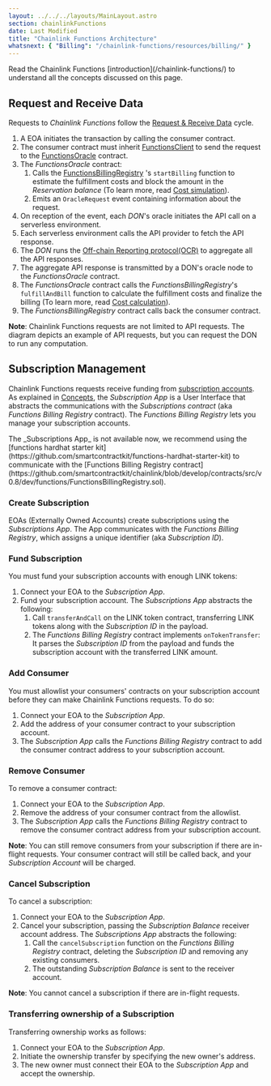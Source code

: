 ```yaml
---
layout: ../../../layouts/MainLayout.astro
section: chainlinkFunctions
date: Last Modified
title: "Chainlink Functions Architecture"
whatsnext: { "Billing": "/chainlink-functions/resources/billing/" }
---
```



<Aside type="note" title="Prerequisites">
  Read the Chainlink Functions [introduction](/chainlink-functions/) to understand all the concepts discussed on this
  page.
</Aside>

## Request and Receive Data

<ClickToZoom src="/images/chainlink-functions/requestAndReceive.png" />

Requests to _Chainlink Functions_ follow the [Request & Receive Data](/chainlink-functions/resources/concepts/) cycle.

1. A EOA initiates the transaction by calling the consumer contract.
1. The consumer contract must inherit [FunctionsClient](https://github.com/smartcontractkit/chainlink/blob/develop/contracts/src/v0.8/dev/functions/FunctionsClient.sol) to send the request to the [FunctionsOracle](https://github.com/smartcontractkit/chainlink/blob/develop/contracts/src/v0.8/dev/functions/FunctionsOracle.sol) contract.
1. The _FunctionsOracle_ contract:
   1. Calls the [FunctionsBillingRegistry](https://github.com/smartcontractkit/chainlink/blob/develop/contracts/src/v0.8/dev/functions/FunctionsBillingRegistry.sol) 's `startBilling` function to estimate the fulfillment costs and block the amount in the _Reservation balance_ (To learn more, read [Cost simulation](/chainlink-functions/resources/billing#cost-simulation-reservation)).
   1. Emits an `OracleRequest` event containing information about the request.
1. On reception of the event, each _DON_'s oracle initiates the API call on a serverless environment.
1. Each serverless environment calls the API provider to fetch the API response.
1. The _DON_ runs the [Off-chain Reporting protocol(OCR)](/chainlink-functions/resources/concepts/) to aggregate all the API responses.
1. The aggregate API response is transmitted by a DON's oracle node to the _FunctionsOracle_ contract.
1. The _FunctionsOracle_ contract calls the _FunctionsBillingRegistry_'s `fulfillAndBill` function to calculate the fulfillment costs and finalize the billing (To learn more, read [Cost calculation](/chainlink-functions/resources/billing#cost-calculation-fulfillment)).
1. The _FunctionsBillingRegistry_ contract calls back the consumer contract.

**Note**: Chainlink Functions requests are not limited to API requests. The diagram depicts an example of API requests, but you can request the DON to run any computation.

## Subscription Management

Chainlink Functions requests receive funding from [subscription accounts](/chainlink-functions/resources/concepts/). As explained in [Concepts](/chainlink-functions/resources/concepts/), the _Subscription App_ is a User Interface that abstracts the communications with the _Subscriptions contract_ (aka _Functions Billing Registry_ contract). The _Functions Billing Registry_ lets you manage your subscription accounts.

<Aside type="note">
  The _Subscriptions App_ is not available now, we recommend using the [functions hardhat starter
  kit](https://github.com/smartcontractkit/functions-hardhat-starter-kit) to communicate with the [Functions Billing
  Registry
  contract](https://github.com/smartcontractkit/chainlink/blob/develop/contracts/src/v0.8/dev/functions/FunctionsBillingRegistry.sol).
</Aside>

### Create Subscription

<ClickToZoom src="/images/chainlink-functions/subscription/createSubscription.png" />

EOAs (Externally Owned Accounts) create subscriptions using the _Subscriptions App_. The App communicates with the _Functions Billing Registry_, which assigns a unique identifier (aka _Subscription ID_).

### Fund Subscription

<ClickToZoom src="/images/chainlink-functions/subscription/fundSubscription.png" />

You must fund your subscription accounts with enough LINK tokens:

1. Connect your EOA to the _Subscription App_.
1. Fund your subscription account. The _Subscriptions App_ abstracts the following:
   1. Call `transferAndCall` on the LINK token contract, transferring LINK tokens along with the _Subscription ID_ in the payload.
   1. The _Functions Billing Registry_ contract implements `onTokenTransfer`: It parses the _Subscription ID_ from the payload and funds the subscription account with the transferred LINK amount.

### Add Consumer

<ClickToZoom src="/images/chainlink-functions/subscription/addConsumer.png" />

You must allowlist your consumers' contracts on your subscription account before they can make Chainlink Functions requests. To do so:

1. Connect your EOA to the _Subscription App_.
1. Add the address of your consumer contract to your subscription account.
1. The _Subscription App_ calls the _Functions Billing Registry_ contract to add the consumer contract address to your subscription account.

### Remove Consumer

<ClickToZoom src="/images/chainlink-functions/subscription/removeConsumer.png" />

To remove a consumer contract:

1. Connect your EOA to the _Subscription App_.
1. Remove the address of your consumer contract from the allowlist.
1. The _Subscription App_ calls the _Functions Billing Registry_ contract to remove the consumer contract address from your subscription account.

**Note**: You can still remove consumers from your subscription if there are in-flight requests. Your consumer contract will still be called back, and your _Subscription Account_ will be charged.

### Cancel Subscription

<ClickToZoom src="/images/chainlink-functions/subscription/cancelSubscription.png" />

To cancel a subscription:

1. Connect your EOA to the _Subscription App_.
1. Cancel your subscription, passing the _Subscription Balance_ receiver account address. The _Subscriptions App_ abstracts the following:
   1. Call the `cancelSubscription` function on the _Functions Billing Registry_ contract, deleting the _Subscription ID_ and removing any existing consumers.
   1. The outstanding _Subscription Balance_ is sent to the receiver account.

**Note**: You cannot cancel a subscription if there are in-flight requests.

### Transferring ownership of a Subscription

Transferring ownership works as follows:

1. Connect your EOA to the _Subscription App_.
1. Initiate the ownership transfer by specifying the new owner's address.
1. The new owner must connect their EOA to the _Subscription App_ and accept the ownership.
